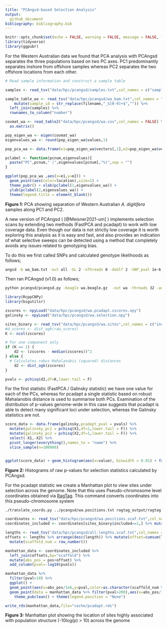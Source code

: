 ```yaml
---
title: "PCAngsd-based Selection Analysis"
output: 
  github_document
bibliography: bibliography.bib
---
```


```r
knitr::opts_chunk$set(echo = FALSE, warning = FALSE, message = FALSE, fig.retina = 2)
library(tidyverse)
library(ggpubr)
```

For the Western Australian data we found that PCA analysis with PCAngsd separates the three populations based on two PC axes.  PC1 predominantly separates inshore from offshore samples whereas PC2 separates the two offshore locations from each other. 

```r
# Read sample information and construct a sample table

samples <- read_tsv("data/hpc/pcangsd/samples.txt",col_names = c("sample_id","location","mapping_rate","mean_mapping_depth","genome_cov"))

sample_table_wa <- read_tsv("data/hpc/pcangsd/wa_bam.txt",col_names = "filename") %>% 
    mutate(sample_id = str_replace(filename,"_S[0-9]+$","")) %>% 
  left_join(samples) %>% 
  rownames_to_column("number")
```

```r
covmat_wa <- read_table2("data/hpc/pcangsd/wa.cov",col_names = FALSE) %>% 
  as.matrix()

pop_eigen_wa <- eigen(covmat_wa)
eigenvalues_wa <- round(pop_eigen_wa$values,1)

pop_pca_wa <- data.frame(e1=pop_eigen_wa$vectors[,1],e2=pop_eigen_wa$vectors[,2]) %>% cbind(sample_table_wa)

pclabel <- function(pcnum,eigenvalues){
  paste("PC",pcnum," (",eigenvalues[pcnum],"%)",sep = "")
}

ggplot(pop_pca_wa ,aes(x=e1,y=e2)) + 
  geom_point(aes(color=location),size=1) + 
  theme_pubr() + xlab(pclabel(1,eigenvalues_wa)) + 
  ylab(pclabel(2,eigenvalues_wa)) + 
  theme(legend.title = element_blank())
```


**Figure 1:** PCA showing separation of Western Australian *A. digitifera* samples along PC1 and PC2.

A new version of PCAngsd ( [@Meisner2021-um] ) implements selection scans by extending two methods (FastPCA and pcadapt) to work with low coverage data.  Even though our data is not strictly low coverage it is worth exploring this analysis as it is easy and fast, and also provides an indication of what selective sweeps can be detected using a method that completely avoids any issues related to genotyping bias. 

To do this we first called SNPs and calculated genotype likelihoods as follows;

```bash
angsd -b wa_bam.txt -out all -GL 2 -nThreads 8 -doGlf 2 -SNP_pval 1e-6 -doMajorMinor 1 -doMaf 2 -doCounts 1 -minMaf 0.05 -minInd 67 -minMapQ 20 -minQ 20 -setMinDepth 750 -setMaxDepth 2500 -setMinDepthInd 3
```

Then ran PCAngsd (v1.0) as follows;

```bash
python pcangsd/pcangsd.py -beagle wa.beagle.gz	-out wa	-threads 32	-admix	-selection	-pcadapt	-selection_e 2	-snp_weights	-maf_save	-pi_save  	-dosage_save  	-sites_save 	-tree 
```

```r
library(RcppCNPy)
library(bigutilsr)

zscores <- npyLoad("data/hpc/pcangsd/wa.pcadapt.zscores.npy")
galinsky <- npyLoad("data/hpc/pcangsd/wa.selection.npy")

sites_binary <- read_tsv("data/hpc/pcangsd/wa.sites",col_names = c("included"))
#d_scores <- dist_ogk(raw_scores)
K <- ncol(zscores)

# For one component only
if (K == 1) {
	d2 <- (zscores - median(zscores))^2
} else {
  # Calculates robus Mahalanobis (squared) distances
	d2 <- dist_ogk(zscores)
}

pvals <- pchisq(d2,df=K,lower.tail = F)
```

For the first statistic (FastPCA / Galinsky statistic) we have one value for each of the PCs, whereas for pcadapt a single statistic based on robust Mahalanobis distance is used to summarise both PCs.  Examination of the distribution of p-values genome-wide in this case suggests that pcadapt is able to detect many significant loci under selection, whereas the Galinsky statistics are not.

```r
score_data <- data.frame(galinsky,pcadapt_pval = pvals) %>% 
  mutate(galinsky_pc1 = pchisq(X1,df=1,lower.tail = F)) %>% 
  mutate(galinsky_pc2 = pchisq(X2,df=1,lower.tail = F)) %>% 
  select(-X1,-X2) %>% 
  pivot_longer(everything(),names_to = "name") %>% 
  slice_sample(n=100000)


ggplot(score_data) + geom_histogram(aes(x=value), binwidth = 0.01) + facet_wrap(~name, ncol = 1, scales = "free")
```

**Figure 2:** Histograms of raw p-values for selection statistics calculated by PCAngsd.

For the pcadapt statistic we create a Manhattan plot to view sites under selection across the genome.  Note that this uses Pseudo-chromosome level coordinates obtained via [RagTag](11.ragtag_scaffolding.md). This command converts coordinates into this pseudo-chromosome system

```bash
./translate_coords.py ../pcangsd/wa.positions.txt ragtag_output/ragtag.scaffolds.agp > ../pcangsd/wa.positions.scaf.txt
```

```r
coordinates <- read_tsv("data/hpc/pcangsd/wa.positions.scaf.txt",col_names = c("scaffold","pos"))
coordinates_included <- coordinates[sites_binary$included==1,] %>% mutate(p=row_number())

lengths <- read_tsv("data/hpc/pcangsd/all.lengths.scaf.txt",col_names = c("scaffold","length"))
offsets <- lengths %>% arrange(desc(length)) %>% mutate(offset=cumsum(length)-length) %>% 
  mutate(scaffold_num = row_number())

manhattan_data <- coordinates_included %>% 
  left_join(offsets,by="scaffold") %>% 
  mutate(abs_pos = pos+offset) %>% 
  add_column(pval=-log10(pvals))

manhattan_data %>% 
  filter(pval>10) %>% 
  ggplot() + 
  geom_point(aes(x=abs_pos/1e6,y=pval,color=as.character(scaffold_num %% 2)),size=0.1) + ylab("-log10(p)") + xlab("Genome Position / Mb") + 
  geom_point(data = manhattan_data %>% filter(pval>200),aes(x=abs_pos/1e6,y=pval,color=as.character(scaffold_num %% 2)),size=2) + ylab("-log10(p)") + xlab("Genome Position / Mb") + 
    theme_pubclean() + theme(legend.position = "None")

write_rds(manhattan_data,file="cache/pcadapt.rds")
```


**Figure 3:** Manhattan plot showing the location of sites highly associated with population structure (-10log(p) > 10) across the genome